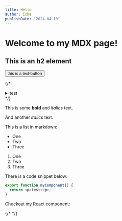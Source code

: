 ```yaml
---
title: Hello
author: icke
publishDate: "2024-04-10"
---
```


# Welcome to my MDX page!

## This is an h2 element

<button>this is a test-button</button>

{/* <details> */}
{/* <summary>test</summary>bla */}
{/* </details> */}

This is some **bold** and _italics_ text.

And another _italics_ text.

This is a list in markdown:

- One
- Two
- Three

1. One
1. Two
1. Three

There is a code snippet below:

```ts
export function myComponent() {
  return <p>test</p>;
}
```

Checkout my React component:

{/* <Hi /> */}
